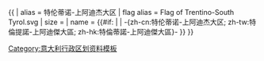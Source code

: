 {{ {{{1<noinclude>|country showdata</noinclude>}}}
| alias = 特伦蒂诺-上阿迪杰大区
| flag alias = Flag of Trentino-South Tyrol.svg
| size = {{{size|}}}
| name = {{#if: {{{name|}}} | {{{name|}}} | -{zh-cn:特伦蒂诺-上阿迪杰大区; zh-tw:特倫提諾-上阿迪傑大區; zh-hk:特倫蒂諾-上阿迪傑大區}- }}
}}<noinclude>
[[Category:意大利行政区划资料模板]]
</noinclude>